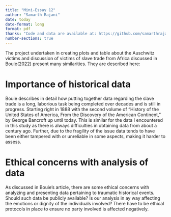 ```yaml
---
title: "Mini-Essay 12"
author: "Samarth Rajani"
date: today
date-format: long
format: pdf
thanks: "Code and data are available at: https://github.com/samarthrajani/Mini-Essay-12---Shiny. Shiny app linked at : https://xdaredevilx.shinyapps.io/Shinyapp/"
number-sections: true
---
```


The project undertaken in creating plots and table about the Auschwitz victims and discussion of victims of slave trade from Africa discussed in Bouie(2022) present many similarities. They are described here:

# Importance of historical data

Bouie describes in detail how putting together data regarding the slave trade is a long, laborious task being completed over decades and is still in progress. Starting right in 1888 with the second volume of “History of the United States of America, From the Discovery of the American Continent,” by George Bancroft up until today. This is similar for the data I encountered in this study as there is always difficulties in obtaining data from about a century ago. Further, due to the fragility of the issue data tends to have been either tampered with or unreliable in some aspects, making it harder to assess.

# Ethical concerns with analysis of data

As discussed in Bouie's article, there are some ethical concerns with analyzing and presenting data pertaining to traumatic historical events. Should such data be publicly available? Is our analysis in ay way affecting the emotions or dignity of the individuals involved? There have to be ethical protocols in place to ensure no party involved is affected negatively.
